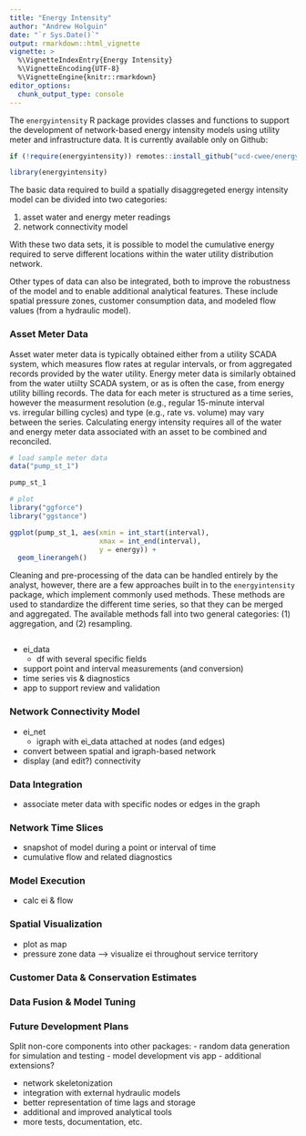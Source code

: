 ```yaml
---
title: "Energy Intensity"
author: "Andrew Holguin"
date: "`r Sys.Date()`"
output: rmarkdown::html_vignette
vignette: >
  %\VignetteIndexEntry{Energy Intensity}
  %\VignetteEncoding{UTF-8}
  %\VignetteEngine{knitr::rmarkdown}
editor_options: 
  chunk_output_type: console
---
```


The `energyintensity` R package provides classes and functions to support the
development of network-based energy intensity models using utility
meter and infrastructure data. It is currently available only on Github:

```r
if (!require(energyintensity)) remotes::install_github("ucd-cwee/energyintensity")

library(energyintensity)

```

The basic data required to build a spatially disaggregeted energy intensity
model can be divided into two categories:

1. asset water and energy meter readings  
2. network connectivity model  

With these two data sets, it is possible to model the cumulative energy required
to serve different locations within the water utility distribution network.

Other types of data can also be integrated, both to improve the robustness of
the model and to enable additional analytical features. These include spatial
pressure zones, customer consumption data, and modeled flow values (from a
hydraulic model).


### Asset Meter Data

Asset water meter data is typically obtained either from a utility SCADA system,
which measures flow rates at regular intervals, or from aggregated records
provided by the water utility. Energy meter data is similarly obtained from the
water utiilty SCADA system, or as is often the case, from energy utility billing
records. The data for each meter is structured as a time series, however the
measurment resolution (e.g., regular 15-minute interval vs. irregular billing
cycles) and type (e.g., rate vs. volume) may vary between the series.
Calculating energy intensity requires all of the water and energy meter data
associated with an asset to be combined and reconciled.

```r
# load sample meter data
data("pump_st_1")

pump_st_1

# plot
library("ggforce")
library("ggstance")

ggplot(pump_st_1, aes(xmin = int_start(interval),
                      xmax = int_end(interval),
                      y = energy)) +
  geom_linerangeh()

```

Cleaning and pre-processing of the data can be handled entirely by the analyst,
however, there are a few approaches built in to the `energyintensity` package,
which implement commonly used methods. These methods are used to standardize the
different time series, so that they can be merged and aggregated. The available
methods fall into two general categories: (1) aggregation, and (2) resampling.

```r

```






- ei_data
  - df with several specific fields

- support point and interval measurements (and conversion)
- time series vis & diagnostics
- app to support review and validation


### Network Connectivity Model

- ei_net
  - igraph with ei_data attached at nodes (and edges)

- convert between spatial and igraph-based network
- display (and edit?) connectivity


### Data Integration

- associate meter data with specific nodes or edges in the graph


### Network Time Slices

- snapshot of model during a point or interval of time
- cumulative flow and related diagnostics


### Model Execution

- calc ei & flow


### Spatial Visualization

- plot as map
- pressure zone data --> visualize ei throughout service territory


### Customer Data & Conservation Estimates




### Data Fusion & Model Tuning




### Future Development Plans

Split non-core components into other packages:
  - random data generation for simulation and testing
  - model development vis app
  - additional extensions?

- network skeletonization
- integration with external hydraulic models
- better representation of time lags and storage
- additional and improved analytical tools
- more tests, documentation, etc.



